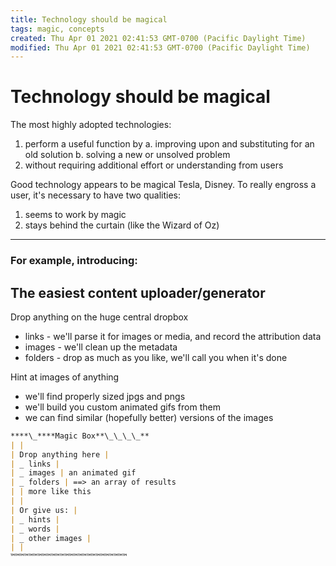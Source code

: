 ```yaml
---
title: Technology should be magical
tags: magic, concepts
created: Thu Apr 01 2021 02:41:53 GMT-0700 (Pacific Daylight Time)
modified: Thu Apr 01 2021 02:41:53 GMT-0700 (Pacific Daylight Time)
---
```


# Technology should be magical

The most highly adopted technologies:

1. perform a useful function by
   a. improving upon and substituting for an old solution
   b. solving a new or unsolved problem
2. without requiring additional effort or understanding from users

Good technology appears to be magical Tesla, Disney. To really engross a user, it's necessary to have two qualities:

1. seems to work by magic
2. stays behind the curtain (like the Wizard of Oz)

---

### For example, introducing:

## The easiest content uploader/generator

Drop anything on the huge central dropbox

- links - we'll parse it for images or media, and record the attribution data
- images - we'll clean up the metadata
- folders - drop as much as you like, we'll call you when it's done

Hint at images of anything

- we'll find properly sized jpgs and pngs
- we'll build you custom animated gifs from them
- we can find similar (hopefully better) versions of the images

```md
****\_****Magic Box**\_\_\_\_**
| |
| Drop anything here |
| _ links |
| _ images | an animated gif
| _ folders | ==> an array of results
| | more like this
| |
| Or give us: |
| _ hints |
| _ words |
| _ other images |
| |
™™™™™™™™™™™™™™™™™™™™™™™™™™
```
